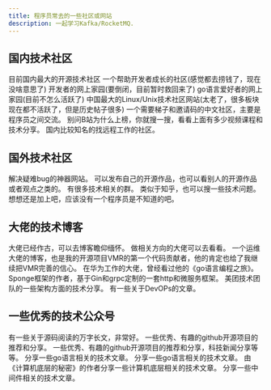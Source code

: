 ```yaml
---
title: 程序员常去的一些社区或网站
description: 一起学习Kafka/RocketMQ.
---
```


## 国内技术社区


<CardGrid>
	<Card title="开源中国" icon="seti:notebook">
        目前国内最大的开源技术社区
		<LinkCard title="网站" href="https://www.oschina.net/" />
	</Card>
    <Card title="稀土掘金" icon="seti:notebook">
        一个帮助开发者成长的社区(感觉都去捞钱了，现在没啥意思了)
		<LinkCard title="网站" href="https://juejin.cn/" />
	</Card>
    <Card title="博客园" icon="seti:notebook">
        开发者的网上家园(要倒闭，目前暂时救回来了)
		<LinkCard title="网站" href="https://www.cnblogs.com/" />
	</Card>
    <Card title="go语言中文网" icon="seti:notebook">
        go语言爱好者的网上家园(目前不怎么活跃了)
		<LinkCard title="网站" href="https://studygolang.com/" />
	</Card>
    <Card title="chinaunix" icon="seti:notebook">
        中国最大的Linux/Unix技术社区网站(太老了，很多板块现在都不活跃了，但是历史帖子很多)
		<LinkCard title="网站" href="http://bbs.chinaunix.net/" />
	</Card>
    <Card title="v2ex" icon="seti:notebook">
        一个需要梯子和邀请码的中文社区，主要是程序员之间交流。
		<LinkCard title="网站" href="https://www.v2ex.com/" />
	</Card>
    <Card title="B站" icon="seti:notebook">
        别问B站为什么上榜，你就搜一搜，看看上面有多少视频课程和技术分享。
		<LinkCard title="网站" href="https://www.bilibili.com/" />
	</Card>
	<Card title="电鸭社区" icon="seti:notebook">
        国内比较知名的找远程工作的社区。
		<LinkCard title="网站" href="https://eleduck.com/" />
	</Card>
</CardGrid>

## 国外技术社区

<CardGrid>
	<Card title="StackOverFlow" icon="seti:notebook">
        解决疑难bug的神器网站。
		<LinkCard title="网站" href="https://stackoverflow.com/" />
	</Card>
    <Card title="Hacker News" icon="seti:notebook">
        可以发布自己的开源作品，也可以看别人的开源作品或者观点之类的。
		<LinkCard title="网站" href="https://news.ycombinator.com/" />
	</Card>
    <Card title="Reddit" icon="seti:notebook">
        有很多技术相关的群。
		<LinkCard title="网站" href="https://www.reddit.com/" />
	</Card>
    <Card title="Quora" icon="seti:notebook">
        类似于知乎，也可以搜一些技术问题。
		<LinkCard title="网站" href="https://www.quora.com/" />
	</Card>
    <Card title="Github" icon="seti:notebook">
        想想还是加上吧，应该没有一个程序员是不知道的吧。
		<LinkCard title="网站" href="https://github.com/" />
	</Card>
</CardGrid>

## 大佬的技术博客

<CardGrid>
	<Card title="左耳听风" icon="seti:notebook">
        大佬已经作古，可以去博客瞻仰缅怀。
		<LinkCard title="网站" href="https://warrenluquant.gitbook.io/zuo-er-ting-feng" />
	</Card>
    <Card title="淘宝数据库内核月报" icon="seti:notebook">
        做相关方向的大佬可以去看看。
		<LinkCard title="网站" href="http://mysql.taobao.org/monthly/" />
	</Card>
    <Card title="二丫讲梵" icon="seti:notebook">
        一个运维大佬的博客，也是我的开源项目VMR的第一个代码贡献者，他的肯定也给了我继续把VMR完善的信心。
		<LinkCard title="网站" href="https://wiki.eryajf.net/" />
	</Card>
    <Card title="煎鱼" icon="seti:notebook">
        在华为工作的大佬，曾经看过他的《go语言编程之旅》。
		<LinkCard title="网站" href="https://eddycjy.com/" />
	</Card>
    <Card title="祝亚森" icon="seti:notebook">
        Sponge框架的作者，基于Gin和grpc定制的一套http和微服务框架。
		<LinkCard title="网站" href="https://zhuyasen.com/archives.html" />
	</Card>
    <Card title="美团技术团队" icon="seti:notebook">
        美团技术团队的一些架构方面的技术分享。
		<LinkCard title="网站" href="https://tech.meituan.com/" />
	</Card>
    <Card title="AGou的博客" icon="seti:notebook">
        有一些关于DevOPs的文章。
		<LinkCard title="网站" href="https://agou-ops.cn/post/" />
	</Card>
</CardGrid>

## 一些优秀的技术公众号

<CardGrid>
	<Card title="小徐先生的编程世界" icon="seti:notebook">
        有一些关于源码阅读的万字长文，非常好。
		<LinkCard title="网站" href="https://mp.weixin.qq.com/s/_FTvpvLIWfYzgNhOJgKypA" />
	</Card>
	<Card title="HelloGithub" icon="seti:notebook">
        一些优秀、有趣的github开源项目的推荐和分享。
		<LinkCard title="网站" href="https://mp.weixin.qq.com/s/hjzLzX0pbwnoa7GF8oCgCA" />
	</Card>
	<Card title="阮一峰的网络日志" icon="seti:notebook">
        一些优秀、有趣的github开源项目的推荐和分享，科技新闻分享等等。
		<LinkCard title="网站" href="https://mp.weixin.qq.com/s/eGWWGssIv0g7Y2qv50932A" />
	</Card>
	<Card title="go语言中文网" icon="seti:notebook">
        分享一些go语言相关的技术文章。
		<LinkCard title="网站" href="https://mp.weixin.qq.com/s/vlpTUltiV_ZR8Ql95h5lBQ" />
	</Card>
	<Card title="go语言开发栈" icon="seti:notebook">
        分享一些go语言相关的技术文章。
		<LinkCard title="网站" href="https://mp.weixin.qq.com/s/8JugNnvQpYSQ0B7uhFG2wA" />
	</Card>
	<Card title="码农的荒岛求生" icon="seti:notebook">
        由《计算机底层的秘密》的作者分享一些计算机底层相关的技术文章。
		<LinkCard title="网站" href="https://mp.weixin.qq.com/s/oatZuQC3ZCCD8yikxpjnVQ" />
	</Card>
	<Card title="中间件兴趣圈" icon="seti:notebook">
        分享一些中间件相关的技术文章。
		<LinkCard title="网站" href="https://mp.weixin.qq.com/s/eVrvHoibbATl2EIstL-Lrg" />
	</Card>
</CardGrid>
